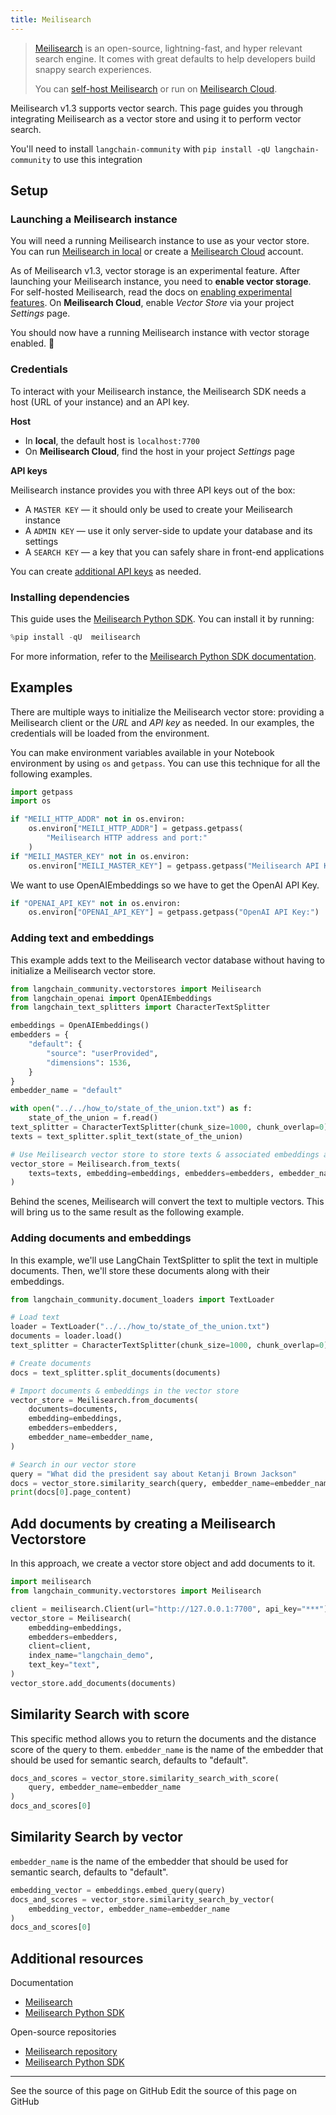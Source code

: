 ```yaml
---
title: Meilisearch
---
```


> [Meilisearch](https://meilisearch.com) is an open-source, lightning-fast, and hyper relevant search engine. It comes with great defaults to help developers build snappy search experiences.
>
> You can [self-host Meilisearch](https://www.meilisearch.com/docs/learn/getting_started/installation#local-installation) or run on [Meilisearch Cloud](https://www.meilisearch.com/pricing).

Meilisearch v1.3 supports vector search. This page guides you through integrating Meilisearch as a vector store and using it to perform vector search.

You'll need to install `langchain-community` with `pip install -qU langchain-community` to use this integration

## Setup

### Launching a Meilisearch instance

You will need a running Meilisearch instance to use as your vector store. You can run [Meilisearch in local](https://www.meilisearch.com/docs/learn/getting_started/installation#local-installation) or create a [Meilisearch Cloud](https://cloud.meilisearch.com/) account.

As of Meilisearch v1.3, vector storage is an experimental feature. After launching your Meilisearch instance, you need to **enable vector storage**. For self-hosted Meilisearch, read the docs on [enabling experimental features](https://www.meilisearch.com/docs/learn/experimental/overview). On **Meilisearch Cloud**, enable _Vector Store_ via your project _Settings_ page.

You should now have a running Meilisearch instance with vector storage enabled. 🎉

### Credentials

To interact with your Meilisearch instance, the Meilisearch SDK needs a host (URL of your instance) and an API key.

**Host**

- In **local**, the default host is `localhost:7700`
- On **Meilisearch Cloud**, find the host in your project _Settings_ page

**API keys**

Meilisearch instance provides you with three API keys out of the box:

- A `MASTER KEY` — it should only be used to create your Meilisearch instance
- A `ADMIN KEY` — use it only server-side to update your database and its settings
- A `SEARCH KEY` — a key that you can safely share in front-end applications

You can create [additional API keys](https://www.meilisearch.com/docs/learn/security/master_api_keys) as needed.

### Installing dependencies

This guide uses the [Meilisearch Python SDK](https://github.com/meilisearch/meilisearch-python). You can install it by running:

```python
%pip install -qU  meilisearch
```

For more information, refer to the [Meilisearch Python SDK documentation](https://meilisearch.github.io/meilisearch-python/).

## Examples

There are multiple ways to initialize the Meilisearch vector store: providing a Meilisearch client or the _URL_ and _API key_ as needed. In our examples, the credentials will be loaded from the environment.

You can make environment variables available in your Notebook environment by using `os` and `getpass`. You can use this technique for all the following examples.

```python
import getpass
import os

if "MEILI_HTTP_ADDR" not in os.environ:
    os.environ["MEILI_HTTP_ADDR"] = getpass.getpass(
        "Meilisearch HTTP address and port:"
    )
if "MEILI_MASTER_KEY" not in os.environ:
    os.environ["MEILI_MASTER_KEY"] = getpass.getpass("Meilisearch API Key:")
```

We want to use OpenAIEmbeddings so we have to get the OpenAI API Key.

```python
if "OPENAI_API_KEY" not in os.environ:
    os.environ["OPENAI_API_KEY"] = getpass.getpass("OpenAI API Key:")
```

### Adding text and embeddings

This example adds text to the Meilisearch vector database without having to initialize a Meilisearch vector store.

```python
from langchain_community.vectorstores import Meilisearch
from langchain_openai import OpenAIEmbeddings
from langchain_text_splitters import CharacterTextSplitter

embeddings = OpenAIEmbeddings()
embedders = {
    "default": {
        "source": "userProvided",
        "dimensions": 1536,
    }
}
embedder_name = "default"
```

```python
with open("../../how_to/state_of_the_union.txt") as f:
    state_of_the_union = f.read()
text_splitter = CharacterTextSplitter(chunk_size=1000, chunk_overlap=0)
texts = text_splitter.split_text(state_of_the_union)
```

```python
# Use Meilisearch vector store to store texts & associated embeddings as vector
vector_store = Meilisearch.from_texts(
    texts=texts, embedding=embeddings, embedders=embedders, embedder_name=embedder_name
)
```

Behind the scenes, Meilisearch will convert the text to multiple vectors. This will bring us to the same result as the following example.

### Adding documents and embeddings

In this example, we'll use LangChain TextSplitter to split the text in multiple documents. Then, we'll store these documents along with their embeddings.

```python
from langchain_community.document_loaders import TextLoader

# Load text
loader = TextLoader("../../how_to/state_of_the_union.txt")
documents = loader.load()
text_splitter = CharacterTextSplitter(chunk_size=1000, chunk_overlap=0)

# Create documents
docs = text_splitter.split_documents(documents)

# Import documents & embeddings in the vector store
vector_store = Meilisearch.from_documents(
    documents=documents,
    embedding=embeddings,
    embedders=embedders,
    embedder_name=embedder_name,
)

# Search in our vector store
query = "What did the president say about Ketanji Brown Jackson"
docs = vector_store.similarity_search(query, embedder_name=embedder_name)
print(docs[0].page_content)
```

## Add documents by creating a Meilisearch Vectorstore

In this approach, we create a vector store object and add documents to it.

```python
import meilisearch
from langchain_community.vectorstores import Meilisearch

client = meilisearch.Client(url="http://127.0.0.1:7700", api_key="***")
vector_store = Meilisearch(
    embedding=embeddings,
    embedders=embedders,
    client=client,
    index_name="langchain_demo",
    text_key="text",
)
vector_store.add_documents(documents)
```

## Similarity Search with score

This specific method allows you to return the documents and the distance score of the query to them. `embedder_name` is the name of the embedder that should be used for semantic search, defaults to "default".

```python
docs_and_scores = vector_store.similarity_search_with_score(
    query, embedder_name=embedder_name
)
docs_and_scores[0]
```

## Similarity Search by vector

`embedder_name` is the name of the embedder that should be used for semantic search, defaults to "default".

```python
embedding_vector = embeddings.embed_query(query)
docs_and_scores = vector_store.similarity_search_by_vector(
    embedding_vector, embedder_name=embedder_name
)
docs_and_scores[0]
```

## Additional resources

Documentation

- [Meilisearch](https://www.meilisearch.com/docs/)
- [Meilisearch Python SDK](https://python-sdk.meilisearch.com)

Open-source repositories

- [Meilisearch repository](https://github.com/meilisearch/meilisearch)
- [Meilisearch Python SDK](https://github.com/meilisearch/meilisearch-python)

---

<CardGroup cols={2}>
  <Card title="View Source" icon="eye" href="https://github.com/langchain-ai/docs/blob/main/src/oss/python/integrations/vectorstores/meilisearch.mdx">
    See the source of this page on GitHub
  </Card>
  <Card title="Edit Source" icon="pen-to-square" href="https://github.com/langchain-ai/docs/edit/main/src/oss/python/integrations/vectorstores/meilisearch.mdx">
    Edit the source of this page on GitHub
  </Card>
</CardGroup>
